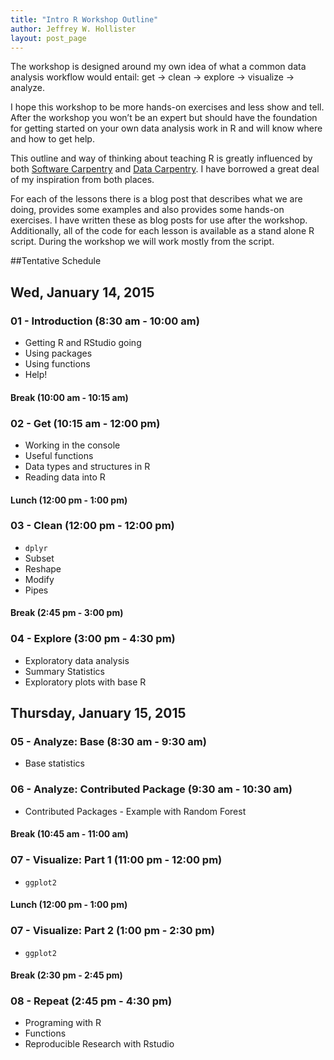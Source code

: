 ```yaml
---
title: "Intro R Workshop Outline"
author: Jeffrey W. Hollister
layout: post_page
---
```


The workshop is designed around my own idea of what a common data analysis workflow would entail: get -> clean -> explore -> visualize -> analyze.  

I hope this workshop to be more hands-on exercises and less show and tell.  After the workshop you won't be an expert but should have the foundation for getting started on your own data analysis work in R and will know where and how to get help. 

This outline and way of thinking about teaching R is greatly influenced by both [Software Carpentry](software-carpentry.org) and [Data Carpentry](http://datacarpentry.org/).  I have borrowed a great deal of my inspiration from both places.

For each of the lessons there is a blog post that describes what we are doing, provides some examples and also provides some hands-on exercises.  I have written these as blog posts for use after the workshop.  Additionally, all of the code for each lesson is available as a stand alone R script.  During the workshop we will work mostly from the script.  

##Tentative Schedule

## Wed, January 14, 2015

### 01 - Introduction (8:30 am - 10:00 am)
- Getting R and RStudio going
- Using packages
- Using functions
- Help!

#### Break (10:00 am - 10:15 am)

### 02 - Get (10:15 am - 12:00 pm)
- Working in the console
- Useful functions
- Data types and structures in R
- Reading data into R

#### Lunch (12:00 pm - 1:00 pm)

### 03 - Clean (12:00 pm - 12:00 pm)
- `dplyr` 
- Subset
- Reshape
- Modify
- Pipes

#### Break (2:45 pm - 3:00 pm)

### 04 - Explore (3:00 pm - 4:30 pm)
- Exploratory data analysis
- Summary Statistics
- Exploratory plots with base R

## Thursday, January 15, 2015

### 05 - Analyze: Base (8:30 am - 9:30 am)
- Base statistics

### 06 - Analyze: Contributed Package (9:30 am - 10:30 am)
- Contributed Packages - Example with Random Forest

#### Break (10:45 am - 11:00 am)

### 07 - Visualize: Part 1 (11:00 pm - 12:00 pm)
- `ggplot2`

#### Lunch (12:00 pm - 1:00 pm)

### 07 - Visualize: Part 2 (1:00 pm - 2:30 pm)
- `ggplot2`

#### Break (2:30 pm - 2:45 pm)

### 08 - Repeat (2:45 pm - 4:30 pm)
- Programing with R
- Functions
- Reproducible Research with Rstudio 